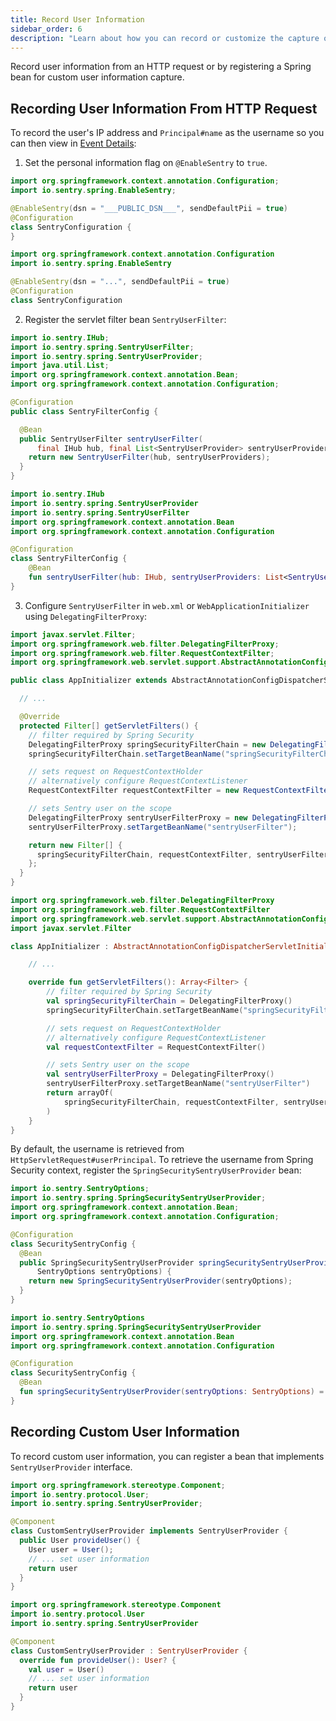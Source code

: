 ```yaml
---
title: Record User Information
sidebar_order: 6
description: "Learn about how you can record or customize the capture of user information."
---
```


Record user information from an HTTP request or by registering a Spring bean for custom user information capture.

## Recording User Information From HTTP Request

To record the user's IP address and `Principal#name` as the username so you can then view in [Event Details](/product/performance/event-detail/):

1. Set the personal information flag on `@EnableSentry` to `true`.

```Java {tabTitle:Java}
import org.springframework.context.annotation.Configuration;
import io.sentry.spring.EnableSentry;

@EnableSentry(dsn = "___PUBLIC_DSN___", sendDefaultPii = true)
@Configuration
class SentryConfiguration {
}
```

```kotlin {tabTitle:Kotlin}
import org.springframework.context.annotation.Configuration
import io.sentry.spring.EnableSentry

@EnableSentry(dsn = "...", sendDefaultPii = true)
@Configuration
class SentryConfiguration
```

2. Register the servlet filter bean `SentryUserFilter`:

```java
import io.sentry.IHub;
import io.sentry.spring.SentryUserFilter;
import io.sentry.spring.SentryUserProvider;
import java.util.List;
import org.springframework.context.annotation.Bean;
import org.springframework.context.annotation.Configuration;

@Configuration
public class SentryFilterConfig {

  @Bean
  public SentryUserFilter sentryUserFilter(
      final IHub hub, final List<SentryUserProvider> sentryUserProviders) {
    return new SentryUserFilter(hub, sentryUserProviders);
  }
}
```

```kotlin
import io.sentry.IHub
import io.sentry.spring.SentryUserProvider
import io.sentry.spring.SentryUserFilter
import org.springframework.context.annotation.Bean
import org.springframework.context.annotation.Configuration

@Configuration
class SentryFilterConfig {
    @Bean
    fun sentryUserFilter(hub: IHub, sentryUserProviders: List<SentryUserProvider>) = SentryUserFilter(hub, sentryUserProviders)
}
```

3. Configure `SentryUserFilter` in `web.xml` or `WebApplicationInitializer` using `DelegatingFilterProxy`:

```java
import javax.servlet.Filter;
import org.springframework.web.filter.DelegatingFilterProxy;
import org.springframework.web.filter.RequestContextFilter;
import org.springframework.web.servlet.support.AbstractAnnotationConfigDispatcherServletInitializer;

public class AppInitializer extends AbstractAnnotationConfigDispatcherServletInitializer {

  // ...

  @Override
  protected Filter[] getServletFilters() {
    // filter required by Spring Security
    DelegatingFilterProxy springSecurityFilterChain = new DelegatingFilterProxy();
    springSecurityFilterChain.setTargetBeanName("springSecurityFilterChain");

    // sets request on RequestContextHolder
    // alternatively configure RequestContextListener
    RequestContextFilter requestContextFilter = new RequestContextFilter();

    // sets Sentry user on the scope
    DelegatingFilterProxy sentryUserFilterProxy = new DelegatingFilterProxy();
    sentryUserFilterProxy.setTargetBeanName("sentryUserFilter");

    return new Filter[] {
      springSecurityFilterChain, requestContextFilter, sentryUserFilterProxy
    };
  }
}
```

```kotlin
import org.springframework.web.filter.DelegatingFilterProxy
import org.springframework.web.filter.RequestContextFilter
import org.springframework.web.servlet.support.AbstractAnnotationConfigDispatcherServletInitializer
import javax.servlet.Filter

class AppInitializer : AbstractAnnotationConfigDispatcherServletInitializer() {

    // ...

    override fun getServletFilters(): Array<Filter> {
        // filter required by Spring Security
        val springSecurityFilterChain = DelegatingFilterProxy()
        springSecurityFilterChain.setTargetBeanName("springSecurityFilterChain")

        // sets request on RequestContextHolder
        // alternatively configure RequestContextListener
        val requestContextFilter = RequestContextFilter()

        // sets Sentry user on the scope
        val sentryUserFilterProxy = DelegatingFilterProxy()
        sentryUserFilterProxy.setTargetBeanName("sentryUserFilter")
        return arrayOf(
            springSecurityFilterChain, requestContextFilter, sentryUserFilterProxy
        )
    }
}
```

By default, the username is retrieved from `HttpServletRequest#userPrincipal`. To retrieve the username from Spring Security context, register the `SpringSecuritySentryUserProvider` bean:

```java
import io.sentry.SentryOptions;
import io.sentry.spring.SpringSecuritySentryUserProvider;
import org.springframework.context.annotation.Bean;
import org.springframework.context.annotation.Configuration;

@Configuration
class SecuritySentryConfig {
  @Bean
  public SpringSecuritySentryUserProvider springSecuritySentryUserProvider(
      SentryOptions sentryOptions) {
    return new SpringSecuritySentryUserProvider(sentryOptions);
  }
}
```

```kotlin
import io.sentry.SentryOptions
import io.sentry.spring.SpringSecuritySentryUserProvider
import org.springframework.context.annotation.Bean
import org.springframework.context.annotation.Configuration

@Configuration
class SecuritySentryConfig {
  @Bean
  fun springSecuritySentryUserProvider(sentryOptions: SentryOptions) = SpringSecuritySentryUserProvider(sentryOptions)
}
```

## Recording Custom User Information

To record custom user information, you can register a bean that implements `SentryUserProvider` interface.

```java {tabTitle:Java}
import org.springframework.stereotype.Component;
import io.sentry.protocol.User;
import io.sentry.spring.SentryUserProvider;

@Component
class CustomSentryUserProvider implements SentryUserProvider {
  public User provideUser() {
    User user = User();
    // ... set user information
    return user
  }
}
```

```kotlin {tabTitle:Kotlin}
import org.springframework.stereotype.Component
import io.sentry.protocol.User
import io.sentry.spring.SentryUserProvider

@Component
class CustomSentryUserProvider : SentryUserProvider {
  override fun provideUser(): User? {
    val user = User()
    // ... set user information
    return user
  }
}
```
